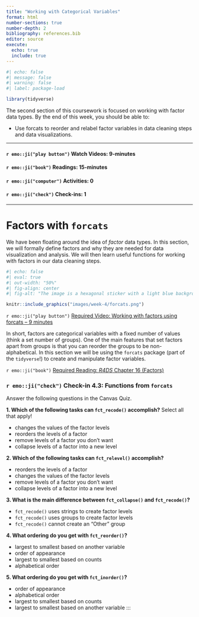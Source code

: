 ```yaml
---
title: "Working with Categorical Variables"
format: html
number-sections: true
number-depth: 2
bibliography: references.bib
editor: source
execute: 
  echo: true
  include: true
---
```


```r
#| echo: false
#| message: false
#| warning: false
#| label: package-load

library(tidyverse)
```

The second section of this coursework is focused on working with factor data
types. By the end of this week, you should be able to:

- Use forcats to reorder and relabel factor variables in data cleaning steps and
data visualizations.

------------------------------------------------------------------------

#### `r emo::ji("play button")` Watch Videos: 9-minutes

#### `r emo::ji("book")` Readings: 15-minutes

#### `r emo::ji("computer")` Activities: 0

#### `r emo::ji("check")` Check-ins: 1

------------------------------------------------------------------------

# Factors with `forcats`

We have been floating around the idea of *factor* data types. In this section, 
we will formally define factors and why they are needed for data visualization
and analysis. We will then learn useful functions for working with factors in
our data cleaning steps.

::: column-margin
```r
#| echo: false
#| eval: true
#| out-width: "50%"
#| fig-align: center
#| fig-alt: "The image is a hexagonal sticker with a light blue background. In the center, there is an orange cat with a smiling face, standing on its hind legs and holding a string of colorful flags that spell 'forcats' in lowercase letters. The cat appears playful and joyful, and the design gives a whimsical, fun feel. The borders of the hexagon are outlined in white, and the overall design is simple yet vibrant, focusing on the cat and the string of flags."

knitr::include_graphics("images/week-4/forcats.png")
```
:::

`r emo::ji("play button")` [Required Video: Working with factors using forcats -- 9 minutes](https://www.youtube.com/embed/dAiSYli7tVg)

In short, factors are categorical variables with a fixed number of values (think
a set number of groups). One of the main features that set factors apart from
groups is that you can reorder the groups to be non-alphabetical. In this
section we will be using the `forcats` package (part of the `tidyverse`!) to
create and manipulate factor variables.

`r emo::ji("book")` [Required Reading: *R4DS* Chapter 16 (Factors) ](https://r4ds.hadley.nz/factors.html)

### `r emo::ji("check")` **Check-in 4.3: Functions from `forcats`**

Answer the following questions in the Canvas Quiz.

**1. Which of the following tasks can `fct_recode()` accomplish?** Select all 
that apply!

+ changes the values of the factor levels
+ reorders the levels of a factor
+ remove levels of a factor you don’t want
+ collapse levels of a factor into a new level

**2. Which of the following tasks can `fct_relevel()` accomplish?**

+ reorders the levels of a factor
+ changes the values of the factor levels
+ remove levels of a factor you don’t want
+ collapse levels of a factor into a new level

**3. What is the main difference between `fct_collapse()` and `fct_recode()`?**

+ `fct_recode()` uses strings to create factor levels
+ `fct_recode()` uses groups to create factor levels
+ `fct_recode()` cannot create an “Other” group

**4. What ordering do you get with `fct_reorder()`?**

+ largest to smallest based on another variable
+ order of appearance
+ largest to smallest based on counts
+ alphabetical order

**5. What ordering do you get with `fct_inorder()`?**

+ order of appearance
+ alphabetical order
+ largest to smallest based on counts
+ largest to smallest based on another variable
:::
